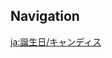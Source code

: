{{BirthdayIntro|Candace}}
<!--
==Mails==
{{Mails by Category Table|Candace Birthday Mails|noheader=1}}

==Birthday Artwork==
===Artwork===
{{Artwork by Category Table
|Character Birthday Artwork
|category = {{subst:SUBPAGENAME}} Birthday Artwork
|header = {{subst:SUBPAGENAME}}'s Birthday Artwork
}}

===Shorts===
{{Artwork by Category Table
|Character Shorts
|category = {{subst:SUBPAGENAME}} Birthday Artwork
|header = {{subst:SUBPAGENAME}}'s Birthday Shorts
}}

==Taking Pictures and Recounting Good Times==
{{Transclude|Taking Pictures and Recounting Good Times/Story/Candace|Stories|main=1|top=1}}
-->
==Navigation==
{{Character Navbox|prelink=1|link type=Birthday}}

[[ja:誕生日/キャンディス]]